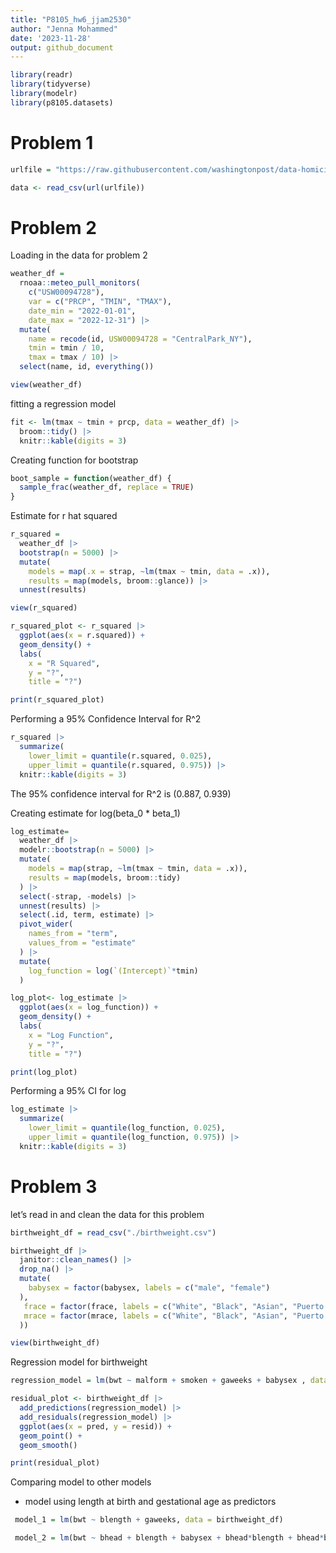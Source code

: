 ```yaml
---
title: "P8105_hw6_jjam2530"
author: "Jenna Mohammed"
date: '2023-11-28'
output: github_document
---
```


```r
library(readr)
library(tidyverse)
library(modelr)
library(p8105.datasets)
```

# Problem 1
```r
urlfile = "https://raw.githubusercontent.com/washingtonpost/data-homicides/master/homicide-data.csv"

data <- read_csv(url(urlfile))
```

# Problem 2 

Loading in the data for problem 2

```r
weather_df = 
  rnoaa::meteo_pull_monitors(
    c("USW00094728"),
    var = c("PRCP", "TMIN", "TMAX"), 
    date_min = "2022-01-01",
    date_max = "2022-12-31") |>
  mutate(
    name = recode(id, USW00094728 = "CentralPark_NY"),
    tmin = tmin / 10,
    tmax = tmax / 10) |>
  select(name, id, everything())

view(weather_df)
```

fitting a regression model 

```r
fit <- lm(tmax ~ tmin + prcp, data = weather_df) |>
  broom::tidy() |> 
  knitr::kable(digits = 3)
```

Creating function for bootstrap

```r
boot_sample = function(weather_df) {
  sample_frac(weather_df, replace = TRUE)
}
```

Estimate for r hat squared 

```r
r_squared = 
  weather_df |>
  bootstrap(n = 5000) |>
  mutate(
    models = map(.x = strap, ~lm(tmax ~ tmin, data = .x)),
    results = map(models, broom::glance)) |>
  unnest(results)

view(r_squared)

r_squared_plot <- r_squared |>
  ggplot(aes(x = r.squared)) + 
  geom_density() +
  labs( 
    x = "R Squared",
    y = "?",
    title = "?")

print(r_squared_plot)

```

Performing a 95% Confidence Interval for R^2


```r
r_squared |>
  summarize(
    lower_limit = quantile(r.squared, 0.025), 
    upper_limit = quantile(r.squared, 0.975)) |>
  knitr::kable(digits = 3)
```


The 95% confidence interval for R^2 is (0.887, 0.939)

Creating estimate for log(beta_0 * beta_1)

```r

log_estimate= 
  weather_df |>
  modelr::bootstrap(n = 5000) |>
  mutate(
    models = map(strap, ~lm(tmax ~ tmin, data = .x)),
    results = map(models, broom::tidy)
  ) |>
  select(-strap, -models) |>
  unnest(results) |>
  select(.id, term, estimate) |>
  pivot_wider(
    names_from = "term", 
    values_from = "estimate"
  ) |>
  mutate(
    log_function = log(`(Intercept)`*tmin)
  ) 

log_plot<- log_estimate |>
  ggplot(aes(x = log_function)) + 
  geom_density() +
  labs( 
    x = "Log Function",
    y = "?",
    title = "?")

print(log_plot)
```

Performing a 95% CI for log 

```r
log_estimate |>
  summarize(
    lower_limit = quantile(log_function, 0.025), 
    upper_limit = quantile(log_function, 0.975)) |>
  knitr::kable(digits = 3)
```


# Problem 3 

let's read in and clean the data for this problem 

```r

birthweight_df = read_csv("./birthweight.csv")

birthweight_df |>
  janitor::clean_names() |>
  drop_na() |>
  mutate(
    babysex = factor(babysex, labels = c("male", "female")
  ), 
   frace = factor(frace, labels = c("White", "Black", "Asian", "Puerto Rican", "Other")),
   mrace = factor(mrace, labels = c("White", "Black", "Asian", "Puerto Rican")
  )) 

view(birthweight_df)
```


Regression model for birthweight

```r
regression_model = lm(bwt ~ malform + smoken + gaweeks + babysex , data = birthweight_df)

residual_plot <- birthweight_df |>
  add_predictions(regression_model) |>
  add_residuals(regression_model) |>
  ggplot(aes(x = pred, y = resid)) +
  geom_point() +
  geom_smooth()

print(residual_plot)
```

Comparing model to other models 


- model using length at birth and gestational age as predictors

```r

 model_1 = lm(bwt ~ blength + gaweeks, data = birthweight_df)

 model_2 = lm(bwt ~ bhead + blength + babysex + bhead*blength + bhead*babysex + blength*babysex, data = birthweight_df)
```

